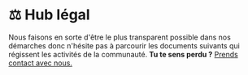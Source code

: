 
# ⚖️ Hub légal
Nous faisons en sorte d'être le plus transparent possible dans nos démarches donc n'hésite pas à parcourir les documents suivants 
qui régissent les activités de la communauté. **Tu te sens perdu ?** [Prends contact avec nous.](mailto:support@holtyx.com)

<Cards>
  <Card title="📕 CGU" href="/legal/tou" />
  <Card title="📗 CGV" href="/legal/tos" />
</Cards>